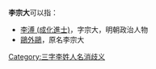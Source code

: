 '''李宗大'''可以指：
* [[李溥_(成化進士)|李溥 (成化進士)]]，字宗大，明朝政治人物
* [[鷗外鷗|鷗外鷗]]，原名李宗大
{{disambig}}

[[Category:三字李姓人名消歧义|Category:三字李姓人名消歧义]]